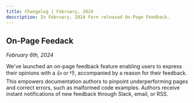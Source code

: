 ```yaml
---
title: Changelog | February, 2024
description: In February, 2024 Fern released On-Page Feedback.
---
```


## On-Page Feedack
*February 6th, 2024*

We've launched an on-page feedback feature enabling users to express their opinions with a 👍 or 👎, accompanied by a reason for their feedback. This empowers documentation authors to pinpoint underperforming pages and correct errors, such as malformed code examples. Authors receive instant notifications of new feedback through Slack, email, or RSS. 

